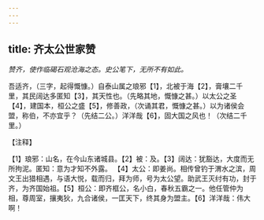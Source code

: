 ```yaml
---
---
---
```

title: 齐太公世家赞
---



*赞齐，使作临碣石观沧海之态。史公笔下，无所不有如此。*

吾适齐，（三字，起得慨慷。）自泰山属之琅邪【1】，北被于海【2】，膏壤二千里，其民阔达多匿知【3】，其天性也。（先略其地，慨慷之甚。）以太公之圣【4】，建国本，桓公之盛【5】，修善政，（次诵其君，慨慷之甚。）以为诸侯会盟，称伯，不亦宜乎？（先结二公。）洋洋哉【6】，固大国之风也！（次结二千里。）

【注释】

【1】琅邪：山名，在今山东诸城县。【2】被：及。【3】阔达：犹豁达，大度而无所拘泥。匿知：意为才知不外露。
【4】太公：即姜尚。相传曾钓于渭水之滨，周文王出猎相遇，与语大悦，载而归，拜为师，号为太公望。助武王灭纣有功，封于齐，为齐国始祖。【5】桓公：即齐框公，名小白，春秋五霸之一。他任管仲为相，尊周室，攘夷狄，九合诸侯，一匡天下，终其身为盟主。【6】洋洋哉：伟大啊！
